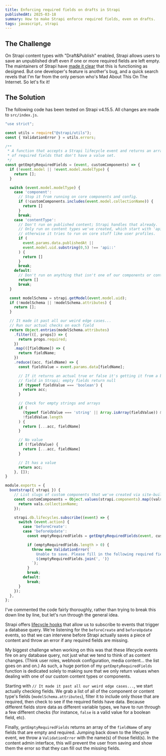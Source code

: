```yaml
---
title: Enforcing required fields on drafts in Strapi
publishedAt: 2025-03-18
summary: How to make Strapi enforce required fields, even on drafts.
tags: javascript, strapi
---
```


## The Challenge

On Strapi content types with "Draft&Publish" enabled, Strapi allows users to 
save an unpublished draft even if one or more required fields are left empty.
The maintainers of Strapi have [made it clear](https://forum.strapi.io/t/required-option-on-fields-is-not-working-at-all/1073/20) that this is functioning as designed. But one developer's feature is another's 
bug, and a quick search revels that I'm far from the only person who's Mad About
This On The Internet. So let's fix it!

## The Solution

The following code has been tested on Strapi v4.15.5. All changes are made to
`src/index.js`. 

```js
"use strict";

const utils = require("@strapi/utils");
const { ValidationError } = utils.errors;

/**
 * A function that accepts a Strapi lifecycle event and returns an array
 * of required fields that don't have a value set.
 */
const getEmptyRequiredFields = (event, customComponents) => {
  if (!event.model || !event.model.modelType) {
    return [];
  }

  switch (event.model.modelType) {
    case 'component': 
      // Stop it from running on core components and config.
      if (!customComponents.includes(event.model.collectionName)) {
        return []
      }
      break;
    case 'contentType': 
      // Don't run on published content; Strapi handles that already.
      // Only run on content types we've created, which start with 'api::',
      // otherwise it tries to run on core stuff like user profiles.
      if (
        event.params.data.publishedAt || 
        event.model.uid.substring(0,5) !== 'api::'
      ) {
        return []
      }
      break;
    default:
      // Don't run on anything that isn't one of our components or content types.
      return []
      break;
  }

  const modelSchema = strapi.getModel(event.model.uid);
  if (!modelSchema || !modelSchema.attributes) {
    return [];
  }

  // It made it past all our weird edge cases...
  // Run our actual checks on each field
  return Object.entries(modelSchema.attributes)
    .filter(([, props]) => {
      return props.required;
    })
    .map(([fieldName]) => {
      return fieldName;
    })
    .reduce((acc, fieldName) => {
      const fieldValue = event.params.data[fieldName];

      // If it returns an actual true or false it's getting it from a boolean
      // field in Strapi; empty fields return null
      if (typeof fieldValue === 'boolean') {
        return acc;
      }

      // Check for empty strings and arrays
      if (
        (typeof fieldValue === 'string' || Array.isArray(fieldValue)) &&
        !fieldValue.length
      ) {
        return [...acc, fieldName]
      }

      // No value
      if (!fieldValue) {
        return [...acc, fieldName]
      }

      // It has a value
      return acc;
    }, []);
}

module.exports = {
  bootstrap({ strapi }) {
    // List slugs of custom components that we've created via site-building
    const customComponents = Object.values(strapi.components).map((vals) => {
      return vals.collectionName;
    });

    strapi.db.lifecycles.subscribe((event) => {
      switch (event.action) {
        case 'beforeCreate':
        case 'beforeUpdate':
          const emptyRequiredFields = getEmptyRequiredFields(event, customComponents);

          if (emptyRequiredFields.length > 0) {
            throw new ValidationError(`
              Unable to save. Please fill in the following required fields and try again: 
              ${emptyRequiredFields.join(', ')}
            `);
          }
          break;
        default:
          break;
      }
    });
  },
};
```

I've commented the code fairly thoroughly, rather than trying to break this down
line by line, but let's run through the general idea. 

Strapi offers [lifecycle hooks](https://docs-v4.strapi.io/dev-docs/backend-customization/models#lifecycle-hooks) 
that allow us to subscribe to events that trigger a database query. We're 
listening for the `beforeCreate` and `beforeUpdate` events, so that we can 
intervene before Strapi actually saves a piece of content and throw an error if
any required fields are missing. 

My biggest challenge when working on this was that these lifecycle events fire 
on any database query, not just what we tend to think of as content changes. 
(Think user roles, webhook configuration, media content... the
list goes on and on.) As such, a huge portion of my `getEmptyRequiredFields`
function is dedicated solely to making sure that we only return values when
dealing with one of our custom content types or components.

Starting with `// It made it past all our weird edge cases...`, we start actually
checking fields. We grab a list of all of the component or content type's fields 
(`modelSchema.attributes`), filter it to include only those that are required,
then check to see if the required fields have data. Because different fields
store data as different variable types, we have to run through a few different
checks (for instance, `false` is a valid value for a boolean field, etc).

Finally, `getEmptyRequiredFields` returns an array of the `fieldName` of any 
fields that are empty and required. Jumping back down to the lifecycle event, we 
throw a `ValidationError` with the name(s) of those field(s). In the content 
admin interface, this will prevent the user from saving and show them the error
so that they can fill out the missing fields. 
